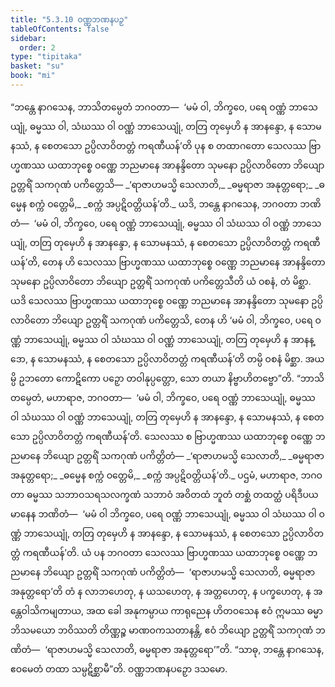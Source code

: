 ```yaml
---
title: "5.3.10 ဝဏ္ဏဘဏနပဉှ"
tableOfContents: false
sidebar:
  order: 2
type: "tipitaka"
basket: "su"
book: "mi"
---
```



<DynamicBreadcrumb />

<Division number="147" book="mi">

<Paragraph number="836" book="mi">
“ဘန္တေ နာဂသေန, ဘာသိတမ္ပေတံ ဘဂဝတာ—  ‘မမံ ဝါ, ဘိက္ခဝေ, ပရေ ဝဏ္ဏံ ဘာသေယျုံ, ဓမ္မဿ ဝါ, သံဃဿ ဝါ ဝဏ္ဏံ ဘာသေယျုံ, တတြ တုမှေဟိ န အာနန္ဒော, န သောမနဿံ, န စေတသော ဥပ္ပိလာဝိတတ္တံ ကရဏီယန်’တိ ပုန စ တထာဂတော သေလဿ ဗြာဟ္မဏဿ ယထာဘုစ္စေ ဝဏ္ဏေ ဘညမာနေ အာနန္ဒိတော သုမနော ဥပ္ပိလာဝိတော ဘိယျော ဥတ္တရိံ သကဂုဏံ ပကိတ္တေသိ—
</Paragraph>

<Paragraph number="837" type="verses" book="mi">
_‘ရာဇာဟမသ္မိ သေလာတိ,_  
_ဓမ္မရာဇာ အနုတ္တရော;_  
_ဓမ္မေန စက္ကံ ဝတ္တေမိ,_  
_စက္ကံ အပ္ပဋိဝတ္တိယန်’တိ._  

</Paragraph>

<Paragraph number="838" book="mi">
ယဒိ, ဘန္တေ နာဂသေန, ဘဂဝတာ ဘဏိတံ—  ‘မမံ ဝါ, ဘိက္ခဝေ, ပရေ ဝဏ္ဏံ ဘာသေယျုံ, ဓမ္မဿ ဝါ သံဃဿ ဝါ ဝဏ္ဏံ ဘာသေယျုံ, တတြ တုမှေဟိ န အာနန္ဒော, န သောမနဿံ, န စေတသော ဥပ္ပိလာဝိတတ္တံ ကရဏီယန်’တိ, တေန ဟိ သေလဿ ဗြာဟ္မဏဿ ယထာဘုစ္စေ ဝဏ္ဏေ ဘညမာနေ အာနန္ဒိတော သုမနော ဥပ္ပိလာဝိတော ဘိယျော ဥတ္တရိံ သကဂုဏံ ပကိတ္တေသီတိ ယံ ဝစနံ, တံ မိစ္ဆာ. ယဒိ သေလဿ ဗြာဟ္မဏဿ ယထာဘုစ္စေ ဝဏ္ဏေ ဘညမာနေ အာနန္ဒိတော သုမနော ဥပ္ပိလာဝိတော ဘိယျော ဥတ္တရိံ သကဂုဏံ ပကိတ္တေသိ, တေန ဟိ ‘မမံ ဝါ, ဘိက္ခဝေ, ပရေ ဝဏ္ဏံ ဘာသေယျုံ, ဓမ္မဿ ဝါ သံဃဿ ဝါ ဝဏ္ဏံ ဘာသေယျုံ, တတြ တုမှေဟိ န အာနန္ဒော, န သောမနဿံ, န စေတသော ဥပ္ပိလာဝိတတ္တံ ကရဏီယန်’တိ တမ္ပိ ဝစနံ မိစ္ဆာ. အယမ္ပိ ဥဘတော ကောဋိကော ပဉှော တဝါနုပ္ပတ္တော, သော တယာ နိဗ္ဗာဟိတဗ္ဗော”တိ.
</Paragraph>

<Paragraph number="839" book="mi">
“ဘာသိတမ္ပေတံ, မဟာရာဇ, ဘဂဝတာ—  ‘မမံ ဝါ, ဘိက္ခဝေ, ပရေ ဝဏ္ဏံ ဘာသေယျုံ, ဓမ္မဿ ဝါ သံဃဿ ဝါ ဝဏ္ဏံ ဘာသေယျုံ, တတြ တုမှေဟိ န အာနန္ဒော, န သောမနဿံ, န စေတသော ဥပ္ပိလာဝိတတ္တံ ကရဏီယန်’တိ. သေလဿ စ ဗြာဟ္မဏဿ ယထာဘုစ္စေ ဝဏ္ဏေ ဘညမာနေ ဘိယျော ဥတ္တရိံ သကဂုဏံ ပကိတ္တိတံ—
</Paragraph>

<Paragraph number="840" type="verses" book="mi">
_‘ရာဇာဟမသ္မိ သေလာတိ,_  
_ဓမ္မရာဇာ အနုတ္တရော;_  
_ဓမ္မေန စက္ကံ ဝတ္တေမိ,_  
_စက္ကံ အပ္ပဋိဝတ္တိယန်’တိ._  

</Paragraph>

<Paragraph number="841" book="mi">
ပဌမံ, မဟာရာဇ, ဘဂဝတာ ဓမ္မဿ သဘာဝသရသလက္ခဏံ သဘာဝံ အဝိတထံ ဘူတံ တစ္ဆံ တထတ္ထံ ပရိဒီပယမာနေန ဘဏိတံ—  ‘မမံ ဝါ ဘိက္ခဝေ, ပရေ ဝဏ္ဏံ ဘာသေယျုံ, ဓမ္မဿ ဝါ သံဃဿ ဝါ ဝဏ္ဏံ ဘာသေယျုံ, တတြ တုမှေဟိ န အာနန္ဒော, န သောမနဿံ, န စေတသော ဥပ္ပိလာဝိတတ္တံ ကရဏီယန်’တိ. ယံ ပန ဘဂဝတာ သေလဿ ဗြာဟ္မဏဿ ယထာဘုစ္စေ ဝဏ္ဏေ ဘညမာနေ ဘိယျော ဥတ္တရိံ သကဂုဏံ ပကိတ္တိတံ—  ‘ရာဇာဟမသ္မိ သေလာတိ, ဓမ္မရာဇာ အနုတ္တရော’တိ တံ န လာဘဟေတု, န ယသဟေတု, န အတ္တဟေတု, န ပက္ခဟေတု, န အန္တေဝါသိကမျတာယ, အထ ခေါ အနုကမ္ပာယ ကာရုညေန ဟိတဝသေန ဧဝံ ဣမဿ ဓမ္မာဘိသမယော ဘဝိဿတိ တိဏ္ဏဉ္စ မာဏဝကသတာနန္တိ, ဧဝံ ဘိယျော ဥတ္တရိံ သကဂုဏံ ဘဏိတံ—  ‘ရာဇာဟမသ္မိ သေလာတိ, ဓမ္မရာဇာ အနုတ္တရော’”တိ. “သာဓု, ဘန္တေ နာဂသေန, ဧဝမေတံ တထာ သမ္ပဋိစ္ဆာမီ”တိ.

</Paragraph>
</Division>

<Paragraph number="842" type="center" book="mi">
ဝဏ္ဏဘဏနပဉှော ဒသမော.
</Paragraph>